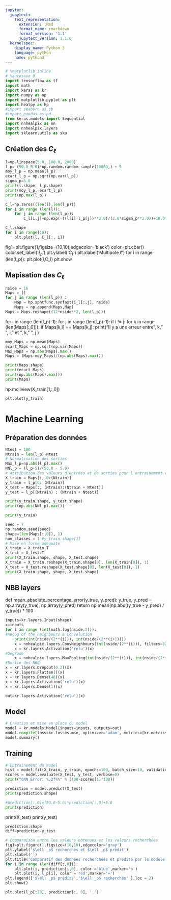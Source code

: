 ```yaml
---
jupyter:
  jupytext:
    text_representation:
      extension: .Rmd
      format_name: rmarkdown
      format_version: '1.1'
      jupytext_version: 1.1.6
  kernelspec:
    display_name: Python 3
    language: python
    name: python3
---
```


```python
# %matplotlib inline
# %autosave 0
import tensorflow as tf
import math
import keras as kr
import numpy as np
import matplotlib.pyplot as plt
import healpy as hp
#import seaborn as sb
#import pandas as pd
from keras.models import Sequential
import nnhealpix as nn
import nnhealpix.layers
import sklearn.utils as sku
```

## Création des $C_\ell$

```python
l=np.linspace(5.0, 100.0, 2000)
l_p= (50.0-5.0)*np.random.random_sample(10000,) + 5
moy_l_p = np.mean(l_p)
ecart_l_p = np.sqrt(np.var(l_p))
sigma_p=5.0
print(l.shape, l_p.shape)
print(moy_l_p, ecart_l_p)
print(np.max(l_p))
```

```python
C_l=np.zeros((len(l),len(l_p)))
for i in range (len(l)):
    for j in range (len(l_p)):
        C_l[i,j]=np.exp(-((l[i]-l_p[j])**2.0)/(2.0*sigma_p**2.0))+10.0**(-5.0)
```

```python
C_l.shape
for i in range(10):
    plt.plot(l, C_l[:, i])
```

fig1=plt.figure(1,figsize=(10,10),edgecolor='black')
color=plt.cbar()
color.set_label('$\ell _p$')
plt.ylabel('$C_\ell$')
plt.xlabel('Multipole $\ell$')
for i in range (len(l_p)):
    plt.plot(l,C_l)
plt.show


## Mapisation des $C_ \ell$

```python
nside = 16
Maps = []
for j in range (len(l_p)) :
    Map = hp.sphtfunc.synfast(C_l[:,j], nside)
    Maps = np.append(Maps,Map)
Maps = Maps.reshape((12*nside**2, len(l_p)))

```

for i in range (len(l_p)-1):
    for j in range (len(l_p)-1):
        if i != j:
            for k in range (len(Maps[:,0])):
                if Maps[k,i] == Maps[k,j]:
                    print("Il y a une erreur entre ", k," ", i, " et ", k," ", j )

```python
moy_Maps = np.mean(Maps)
ecart_Maps = np.sqrt(np.var(Maps))
Max_Maps = np.abs(Maps).max()
Maps = (Maps-moy_Maps)/(np.abs(Maps).max())
```

```python
print(Maps.shape)
print(ecart_Maps)
print(np.abs(Maps).max())
print(Maps)
```

hp.mollview(X_train[1,:,0])

```python
plt.plot(y_train)
```

# Machine Learning


## Préparation des données

```python
Ntest = 100
Ntrain = len(l_p)-Ntest
# Normalisation des sorties
Max_l_p=np.abs(l_p).max()
NNl_p = (l_p-5)/(50.0 - 5.0)
# Attribution des valeurs d'entrées et de sorties pour l'entrainement et les tests
X_train = Maps[:, 0:(Ntrain)]
y_train = l_p[0: (Ntrain)]
X_test = Maps[:, (Ntrain):(Ntrain + Ntest)]
y_test = l_p[(Ntrain) : (Ntrain + Ntest)]

print(y_train.shape, y_test.shape)
print(np.abs(NNl_p).max())
```

```python
print(y_train)
```

```python
seed = 7
np.random.seed(seed)
shape=(len(Maps[:,0]), 1)
num_classes = 1 #y_train.shape[1]
# Mise en forme adequate
X_train = X_train.T
X_test = X_test.T
print(X_train.shape, shape, X_test.shape)
X_train = X_train.reshape(X_train.shape[0], len(X_train[0]), 1)
X_test = X_test.reshape(X_test.shape[0], len(X_test[0]), 1)
print(X_train.shape, shape, X_test.shape)
```

## NBB layers


def mean_absolute_percentage_error(y_true, y_pred): 
    y_true, y_pred = np.array(y_true), np.array(y_pred)
    return np.mean(np.abs((y_true - y_pred) / y_true)) * 100

```python
inputs=kr.layers.Input(shape)
x=inputs
for i in range (int(math.log(nside,2))):
#Recog of the neighbours & Convolution
    print(int(nside/(2**(i))), int(nside/(2**(i+1))))
    x = nnhealpix.layers.ConvNeighbours(int(nside/(2**(i))), filters=32, kernel_size=9)(x)
    x = kr.layers.Activation('relu')(x)
#Degrade
    x = nnhealpix.layers.MaxPooling(int(nside/(2**(i))), int(nside/(2**(i+1))))(x)
#Sortie des NBB
x = kr.layers.Dropout(0.2)(x)
x = kr.layers.Flatten()(x)
x = kr.layers.Dense(48)(x)
x = kr.layers.Activation('relu')(x)
x = kr.layers.Dense(1)(x)

out=kr.layers.Activation('relu')(x)
```

## Model

```python
# Création et mise en place du model
model = kr.models.Model(inputs=inputs, outputs=out)
model.compile(loss=kr.losses.mse, optimizer='adam', metrics=[kr.metrics.mean_absolute_percentage_error])
model.summary()
```

## Training

```python
# Entrainement du model
hist = model.fit(X_train, y_train, epochs=100, batch_size=10, validation_split = 0.1, verbose = 1, shuffle = True)
scores = model.evaluate(X_test, y_test, verbose=0)
print("CNN Error: %.2f%%" % (100-scores[1]*100))
```

```python
prediction = model.predict(X_test)
print(prediction.shape)
```

```python
#prediction[:,0]=(50.0-5.0)*prediction[:,0]+5.0
print(prediction)
```

print(X_test)
print(y_test)

```python
prediction.shape
diff=prediction-y_test
```

```python
# Comparaison entre les valeurs obtenues et les valeurs recherchées
fig1=plt.figure(1,figsize=(10,10),edgecolor='gray')
plt.ylabel('$\ell _p$ recherchés et $\ell _p$ prédit')
plt.xlabel('')
plt.title('Comparatif des données recherchées et prédite par le modèle')
for i in range (len(diff[:,0])):
    plt.plot(i, prediction[i,0], color ='blue',marker='o')
    plt.plot(i, l_p[i], color ='red',marker='+')
plt.legend(['$\ell _p$ prédits','$\ell _p$ recherchés' ],loc = 2)
plt.show()
```

```python
plt.plot(l_p[:20], prediction[:, 0], '.')
```

```python

```

```python

```
